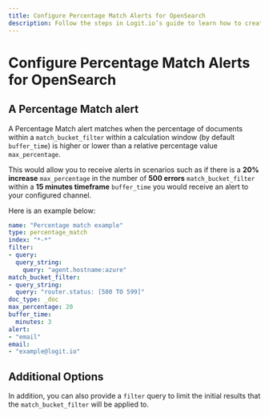 ```yaml
---
title: Configure Percentage Match Alerts for OpenSearch
description: Follow the steps in Logit.io’s guide to learn how to create a percentage match alert for your OpenSearch logs or metrics
---
```


# Configure Percentage Match Alerts for OpenSearch

## A Percentage Match alert

A Percentage Match alert matches when the percentage of documents within a 
`match_bucket_filter` within a calculation window (by default `buffer_time`) 
is higher or lower than a relative percentage value `max_percentage`.

This would allow you to receive alerts in scenarios such as if there is a 
**20% increase** `max_percentage` in the number of **500 errors** 
`match_bucket_filter` within a **15 minutes timeframe** `buffer_time` 
you would receive an alert to your configured channel. 

Here is an example below:

```yaml copy
name: "Percentage match example"
type: percentage_match
index: "*-*"
filter:
- query:
  query_string:
    query: "agent.hostname:azure"      
match_bucket_filter:
- query_string:
  query: "router.status: [500 TO 599]"    
doc_type: _doc
max_percentage: 20
buffer_time:  
  minutes: 3
alert:
- "email"
email:
- "example@logit.io"
```

## Additional Options

In addition, you can also provide a `filter` query to limit the 
initial results that the `match_bucket_filter` will be applied to. 
